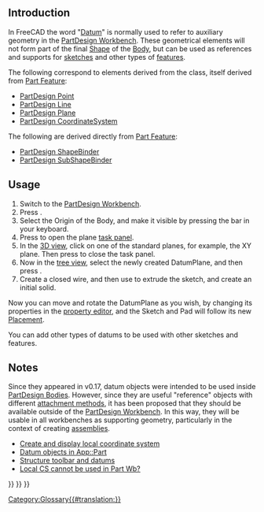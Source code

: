 <languages/>

== Introduction ==

In FreeCAD the word "[[Datum|Datum]]" is normally used to refer to auxiliary geometry in the [[PartDesign_Workbench|PartDesign Workbench]]. These geometrical elements will not form part of the final [[Shape|Shape]] of the [[Body|Body]], but can be used as references and supports for [[Sketch|sketches]] and other types of [[Feature|features]].

The following correspond to elements derived from the {{incode|Part::Datum}} class, itself derived from [[Part_Feature|Part Feature]]:
* [[PartDesign_Point|PartDesign Point]]
* [[PartDesign_Line|PartDesign Line]]
* [[PartDesign_Plane|PartDesign Plane]]
* [[PartDesign_CoordinateSystem|PartDesign CoordinateSystem]]

The following are derived directly from [[Part_Feature|Part Feature]]:
* [[PartDesign_ShapeBinder|PartDesign ShapeBinder]]
* [[PartDesign_SubShapeBinder|PartDesign SubShapeBinder]]

==Usage==

# Switch to the [[PartDesign_Workbench|PartDesign Workbench]].
# Press {{Button|[[File:PartDesign_Body.svg|16px]] [[PartDesign_Body|PartDesign Body]]}}.
# Select the Origin of the Body, and make it visible by pressing the {{KEY|Space}} bar in your keyboard.
# Press {{Button|[[File:PartDesign_Plane.svg|16px]] [[PartDesign_Plane|PartDesign Plane]]}} to open the plane [[task_panel|task panel]].
# In the [[3D_view|3D view]], click on one of the standard planes, for example, the XY plane. Then press {{Button|OK}} to close the task panel.
# Now in the [[tree_view|tree view]], select the newly created DatumPlane, and then press {{Button|[[File:PartDesign_NewSketch.svg|16px]] [[PartDesign_NewSketch|PartDesign NewSketch]]}}.
# Create a closed wire, and then use {{Button|[[File:PartDesign_Pad.svg|16px]] [[PartDesign_Pad|PartDesign Pad]]}} to extrude the sketch, and create an initial solid.

Now you can move and rotate the DatumPlane as you wish, by changing its properties in the [[property_editor|property editor]], and the Sketch and Pad will follow its new [[Placement|Placement]].

You can add other types of datums to be used with other sketches and features.

== Notes ==

Since they appeared in v0.17, datum objects were intended to be used inside [[PartDesign_Body|PartDesign Bodies]]. However, since they are useful "reference" objects with different [[Part_EditAttachment|attachment methods]], it has been proposed that they should be available outside of the [[PartDesign_Workbench|PartDesign Workbench]]. In this way, they will be usable in all workbenches as supporting geometry, particularly in the context of creating [[Assembly|assemblies]].
* [https://forum.freecadweb.org/viewtopic.php?f=10&t=2604 Create and display local coordinate system]
* [https://forum.freecadweb.org/viewtopic.php?f=22&t=33654 Datum objects in App::Part]
* [https://forum.freecadweb.org/viewtopic.php?t=42759 Structure toolbar and datums]
* [https://forum.freecadweb.org/viewtopic.php?f=3&t=42960 Local CS cannot be used in Part Wb?]

{{PartDesign Tools navi{{#translation:}}}}
{{Document objects navi{{#translation:}}}}
{{Userdocnavi{{#translation:}}}}
[[Category:Glossary{{#translation:}}]]